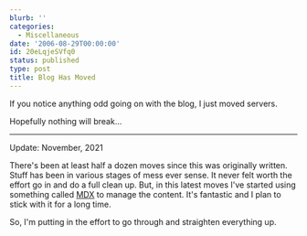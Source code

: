 ```yaml
---
blurb: ''
categories:
  - Miscellaneous
date: '2006-08-29T00:00:00'
id: 20eLqjeSVfq0
status: published
type: post
title: Blog Has Moved
---
```


If you notice anything odd going on with the blog, I just moved servers.

Hopefully nothing will break...

---

Update: November, 2021

There's been at least half a dozen moves since this was originally written. Stuff has been in various stages of mess ever sense. It never felt worth the effort go in and do a full clean up. But, in this latest moves I've started using something called [MDX](https://mdxjs.com/) to manage the content. It's fantastic and I plan to stick with it for a long time. 

So, I'm putting in the effort to go through and straighten everything up. 
